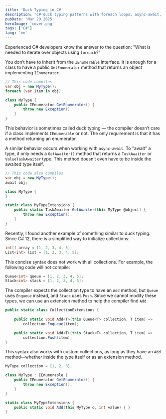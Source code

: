 ```yaml
---
title: 'Duck Typing in C#'
description: 'C# duck typing patterns with foreach loops, async-await, and collection initialization syntax'
pubDate: 'Mar 29 2025'
heroImage: 'cover.png'
tags: ['C#']
lang: 'en'
---
```


Experienced C# developers know the answer to the question: "What is needed to iterate over objects using `foreach`?"

You don’t have to inherit from the `IEnumerable` interface. It is enough for a class to have a public `GetEnumerator` method that returns an object implementing `IEnumerator`.

```csharp
// This code compiles
var obj = new MyType();
foreach (var item in obj);

class MyType {
    public IEnumerator GetEnumerator() {
        throw new Exception();
    }
}
```

This behavior is sometimes called duck typing — the compiler doesn’t care if a class implements `IEnumerable` or not. The only requirement is that it has a method returning an enumerator.

A similar behavior occurs when working with `async-await`. To "await" a type, it only needs a `GetAwaiter()` method that returns a `TaskAwaiter` or `ValueTaskAwaiter` type. This method doesn’t even have to be inside the awaited type itself.

```csharp
// This code also compiles
var obj = new MyType();
await obj;

class MyType {
}

static class MyTypeExtensions {
    public static TaskAwaiter GetAwaiter(this MyType @object) {
        throw new Exception();
    }
}
```

Recently, I found another example of something similar to duck typing. Since C# 12, there is a simplified way to initialize collections:

```csharp
int[] array = [1, 2, 3, 4, 5];
List<int> list = [1, 2, 3, 4, 5];
```

This concise syntax does not work with all collections. For example, the following code will not compile:

```csharp
Queue<int> queue = [1, 2, 3, 4, 5];
Stack<int> stack = [1, 2, 3, 4, 5];
```

The compiler expects the collection type to have an `Add` method, but `Queue` uses `Enqueue` instead, and `Stack` uses `Push`. Since we cannot modify these types, we can use an extension method to help the compiler find `Add`.

```csharp
public static class CollectionExtensions {
    
    public static void Add<T>(this Queue<T> collection, T item) =>
        collection.Enqueue(item);

    public static void Add<T>(this Stack<T> collection, T item) => 
        collection.Push(item);
}
```

This syntax also works with custom collections, as long as they have an `Add` method—whether inside the type itself or as an extension method.

```csharp
MyType collection = [1, 2, 3];

class MyType : IEnumerable {
    public IEnumerator GetEnumerator() {
        throw new Exception();
    }
}

static class MyTypeExtensions {
    public static void Add(this MyType o, int value) { }
}
```
